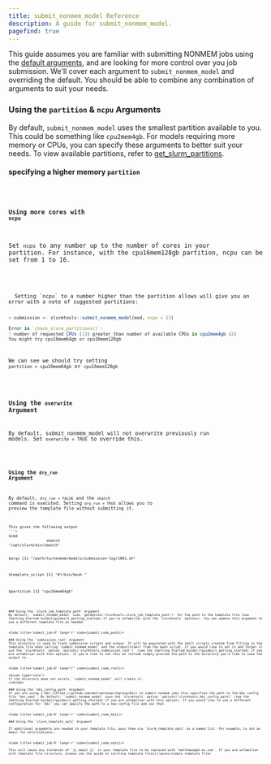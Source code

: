 ```yaml
---
title: submit_nonmem_model Reference
description: A guide for submit_nonmem_model.
pagefind: true
---
```



This guide assumes you are familiar with submitting NONMEM jobs using the [default arguments](/guides/submit_nonmem_model), and are looking for more control over you job submission. We'll cover each argument to `submit_nonmem_model` and overriding the default. You should be able to combine any combination of arguments to suit your needs.

### Using the `partition` & `ncpu` Arguments
By default, `submit_nonmem_model` uses the smallest partition available to you. This could be something like `cpu2mem4gb`. For models requiring more memory or CPUs, you can specify these arguments to better suit your needs. To view available partitions, refer to [get_slurm_partitions](/guides/get_slurm_partitions).

#### specifying a higher memory `partition`


<Code title="submit_job.R" lang="r" code={submit_code_part} />

#### Using more cores with `ncpu`
Set `ncpu` to any number up to the number of cores in your partition. For instance, with the cpu16mem128gb partition, ncpu can be set from 1 to 16.


<Code title="submit_job.R" lang="r" code={submit_code_ncpu} />

<Aside type="caution">
  Setting `ncpu` to a number higher than the partition allows will give you an error with a note of suggested partitions:

  ```r
  > submission <- slurmtools::submit_nonmem_model(mod, ncpu = 13)

  Error in `check_slurm_partitions()`:
  ! number of requested CPUs (13) greater than number of available CPUs in cpu2mem4gb (2)
  You might try cpu16mem64gb or cpu16mem128gb
  ```
  We can see we should try setting `partition = cpu16mem64gb` or `cpu16mem128gb`
</Aside>

### Using the `overwrite` Argument
By default, submit_nonmem_model will not overwrite previously run models. Set `overwrite = TRUE` to override this.


<Code title="submit_job.R" lang="r" code={submit_code} />

### Using the `dry_run` Argument
By default, `dry_run = FALSE` and the `sbatch` command is executed. Setting `dry_run = TRUE` allows you to preview the template file without submitting it.


<Code title="submit_job.R" lang="r" code={submit_code_dry} />
This gives the following output
```r
$cmd
                 sbatch 
"/opt/slurm/bin/sbatch" 

$args
[1] "/path/to/nonmem/models/submission-log/1001.sh"

$template_script
[1] "#!/bin/bash <rest of template omitted>"

$partition
[1] "cpu16mem64gb"
```

### Using the `slurm_job_template_path` Argument
By default, `submit_nonmem_model` uses `getOption('slurmtools.slurm_job_template_path')` for the path to the template file (see [Getting Started Guide](guides/1_getting_started) if you're unfamiliar with the `slurmtools` options). You can update this argument to use a different template file as needed.


<Code title="submit_job.R" lang="r" code={submit_code_path}/>

### Using the `submission_root` Argument
This directory is used to track submission scripts and output. It will be populated with the shell scripts created from filling in the template file when calling `submit_nonmem_model` and the stdout/stderr from the bash script. If you would like to set it and forget it use the `slurmtools` option `options('slurmtools.submission_root')` (see the [Getting Started Guide](/guides/1_getting_started) if you are unfamiliar with this option). If you'd like to set this at runtime simply provide the path to the directory you'd like to save the output to. 


<Code title="submit_job.R" lang="r" code={submit_code_root}/>

<Aside type="note">
If the directory does not exists, `submit_nonmem_model` will create it.
</Aside>

### Using the `bbi_config_path` Argument
If you are using [`bbi`](https://github.com/metrumresearchgroup/bbi) to submit nonmem jobs this specifies the path to the bbi config file `bbi.yaml`. By default, `submit_nonmem_model` uses the `slurmtools` option `options('slurmtools.bbi_config_path)` (see the [Getting Started Guide](/guides/1_getting_started) if you are unfamiliar with this option). If you would like to use a different configuration for `bbi` you can specify the path to a new config file and use that.


<Code title='submit_job.R' lang='r' code={submit_code_bbi}/>

### Using the `slurm_template_opts` Argument

If additional arguments are needed in your template file, pass them via `slurm_template_opts` as a named list. For example, to set an email for notifications:.


<Code title='submit_job.R' lang='r' code={submit_code_opts}/>

This will cause any instances of `{{ email }}` in your template file to be replaced with `matthews@a2-ai.com`. If you are unfamiliar with template file structure, please see the guide on [writing template files](/guies/simple_template_file)